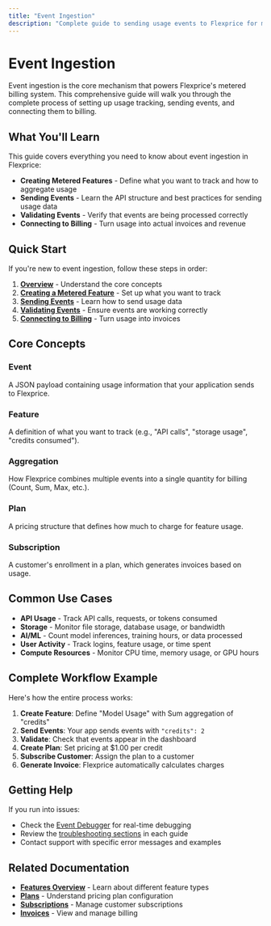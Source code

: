 ```yaml
---
title: "Event Ingestion"
description: "Complete guide to sending usage events to Flexprice for metered billing"
---
```


# Event Ingestion

Event ingestion is the core mechanism that powers Flexprice's metered billing system. This comprehensive guide will walk you through the complete process of setting up usage tracking, sending events, and connecting them to billing.

## What You'll Learn

This guide covers everything you need to know about event ingestion in Flexprice:

- **Creating Metered Features** - Define what you want to track and how to aggregate usage
- **Sending Events** - Learn the API structure and best practices for sending usage data
- **Validating Events** - Verify that events are being processed correctly
- **Connecting to Billing** - Turn usage into actual invoices and revenue

## Quick Start

If you're new to event ingestion, follow these steps in order:

1. **[Overview](Event%20Ingestion/Overview.md)** - Understand the core concepts
2. **[Creating a Metered Feature](Event%20Ingestion/Creating%20a%20metered%20feature.md)** - Set up what you want to track
3. **[Sending Events](Event%20Ingestion/Sending%20events.md)** - Learn how to send usage data
4. **[Validating Events](Event%20Ingestion/Validating%20events.md)** - Ensure events are working correctly
5. **[Connecting to Billing](Event%20Ingestion/Connecting%20to%20billing.md)** - Turn usage into invoices

## Core Concepts

### Event

A JSON payload containing usage information that your application sends to Flexprice.

### Feature

A definition of what you want to track (e.g., "API calls", "storage usage", "credits consumed").

### Aggregation

How Flexprice combines multiple events into a single quantity for billing (Count, Sum, Max, etc.).

### Plan

A pricing structure that defines how much to charge for feature usage.

### Subscription

A customer's enrollment in a plan, which generates invoices based on usage.

## Common Use Cases

- **API Usage** - Track API calls, requests, or tokens consumed
- **Storage** - Monitor file storage, database usage, or bandwidth
- **AI/ML** - Count model inferences, training hours, or data processed
- **User Activity** - Track logins, feature usage, or time spent
- **Compute Resources** - Monitor CPU time, memory usage, or GPU hours

## Complete Workflow Example

Here's how the entire process works:

1. **Create Feature**: Define "Model Usage" with Sum aggregation of "credits"
2. **Send Events**: Your app sends events with `"credits": 2`
3. **Validate**: Check that events appear in the dashboard
4. **Create Plan**: Set pricing at $1.00 per credit
5. **Subscribe Customer**: Assign the plan to a customer
6. **Generate Invoice**: Flexprice automatically calculates charges

## Getting Help

If you run into issues:

- Check the [Event Debugger](Event%20debugger.md) for real-time debugging
- Review the [troubleshooting sections](Event%20Ingestion/Validating%20events.md#troubleshooting) in each guide
- Contact support with specific error messages and examples

## Related Documentation

- **[Features Overview](Product%20catalogue/Features/Overview.md)** - Learn about different feature types
- **[Plans](Product%20catalogue/Plans/Overview.md)** - Understand pricing plan configuration
- **[Subscriptions](Subscriptions/Overview.md)** - Manage customer subscriptions
- **[Invoices](Invoices/Overview.md)** - View and manage billing

